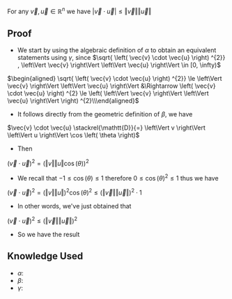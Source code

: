 For any <math display="inline">\vec{v}, \vec{u} \in \mathbb{R} ^{n}</math> we have <math display="block">\left| \vec{v}  \cdot  \vec{u} \right| \le \left\Vert \vec{v} \right\Vert \left\Vert \vec{u} \right\Vert</math>

== Proof ==

* We start by using the algebraic definition of <math>\alpha </math> to obtain an equivalent statements using <math>\gamma</math>, since <math>\sqrt{ \left( \vec{v}  \cdot \vec{u} \right) ^{2}} , \left\Vert \vec{v} \right\Vert \left\Vert \vec{u} \right\Vert \in [0, \infty)</math>
<math display="block">\begin{aligned}
  \sqrt{ \left( \vec{v}  \cdot \vec{u} \right) ^{2}} \le \left\Vert \vec{v} \right\Vert \left\Vert \vec{u} \right\Vert &\Rightarrow \left( \vec{v}  \cdot  \vec{u} \right) ^{2} \le \left( \left\Vert \vec{v} \right\Vert \left\Vert \vec{u} \right\Vert \right) ^{2}\\\end{aligned}</math>

* It follows directly from the geometric definition of <math>\beta</math>, we have
<math display="block">\vec{v}  \cdot  \vec{u} \stackrel{\mathtt{D}}{=} \left\Vert v \right\Vert \left\Vert u \right\Vert \cos  \left( \theta \right) </math>

* Then 
<math display="block">\left( \vec{v}  \cdot  \vec{u} \right) ^{2} =   \left(  \left\Vert v \right\Vert \left\Vert u \right\Vert \cos  \left( \theta \right) \right) ^{2}</math>

* We recall that <math display="inline">-1 \le \cos  \left( \theta \right) \le 1</math> therefore <math display="inline">0 \le \cos  \left( \theta \right) ^{2} \le 1</math> thus we have 
<math display="block">\left( \vec{v}   \cdot \vec{u} \right) ^{2} = \left( \left\Vert v \right\Vert \left\Vert u \right\Vert \right) ^{2} \cos  \left( \theta \right) ^{2 } \le \left( \left\Vert \vec{v} \right\Vert \left\Vert \vec{u} \right\Vert \right) ^{2}  \cdot 1</math>

* In other words, we've just obtained that 
<math display="block">\left( \vec{v}  \cdot  \vec{u} \right) ^{2} \le \left( \left\Vert \vec{v}  \right\Vert \left\Vert \vec{u} \right\Vert \right) ^{2}</math>

* So we have the result

== Knowledge Used ==

* <math>\alpha</math>: {{link|target=Absolute Value}}
* <math>\beta</math>:  {{link|target=Dot Product}}
* <math>\gamma</math>: {{link|target=X^n is Increasing}}
{{Knowledge Metadata|Linear Algebra|Theorem}}